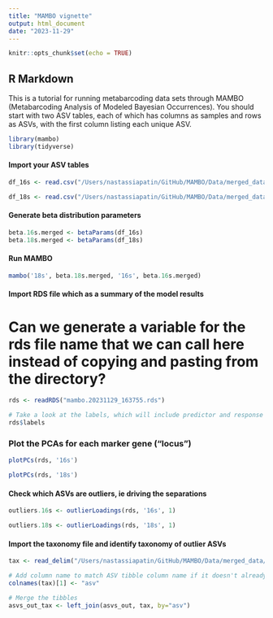 ```yaml
---
title: "MAMBO vignette"
output: html_document
date: "2023-11-29"
---
```


```r
knitr::opts_chunk$set(echo = TRUE)
```

## R Markdown

This is a tutorial for running metabarcoding data sets through MAMBO (Metabarcoding Analysis of Modeled Bayesian Occurrences). You should start with two ASV tables, each of which has columns as samples and rows as ASVs, with the first column listing each unique ASV.

```r
library(mambo)
library(tidyverse)
```

#### Import your ASV tables
```r
df_16s <- read.csv("/Users/nastassiapatin/GitHub/MAMBO/Data/merged_data/no_duplicates/Merged2018_16S_otu_filtered.csv", row.names=1)

df_18s <- read.csv("/Users/nastassiapatin/GitHub/MAMBO/Data/merged_data/no_duplicates/Merged2018_18S_otu_filtered.csv", row.names=1)
```

#### Generate beta distribution parameters
```r
beta.16s.merged <- betaParams(df_16s)
beta.18s.merged <- betaParams(df_18s)
```

#### Run MAMBO 
```r
mambo('18s', beta.18s.merged, '16s', beta.16s.merged)
```

#### Import RDS file which as a summary of the model results
# Can we generate a variable for the rds file name that we can call here instead of copying and pasting from the directory?
```r
rds <- readRDS("mambo.20231129_163755.rds")

# Take a look at the labels, which will include predictor and response variables, each of which represent a different marker gene ("locus")
rds$labels
```

### Plot the PCAs for each marker gene ("locus")
```r
plotPCs(rds, '16s')
```

```r
plotPCs(rds, '18s')
```
#### Check which ASVs are outliers, ie driving the separations
```r
outliers.16s <- outlierLoadings(rds, '16s', 1)
```

```r
outliers.18s <- outlierLoadings(rds, '18s', 1)
```

#### Import the taxonomy file and identify taxonomy of outlier ASVs
```r
tax <- read_delim("/Users/nastassiapatin/GitHub/MAMBO/Data/merged_data/no_duplicates/Merged2018_16S_taxa_filtered.csv")

# Add column name to match ASV tibble column name if it doesn't already
colnames(tax)[1] <- "asv"

# Merge the tibbles
asvs_out_tax <- left_join(asvs_out, tax, by="asv")
```
